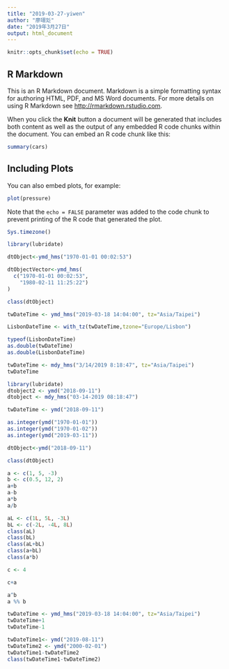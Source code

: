 ```yaml
---
title: "2019-03-27-yiwen"
author: "廖翊彣"
date: "2019年3月27日"
output: html_document
---
```


```r
knitr::opts_chunk$set(echo = TRUE)
```

## R Markdown

This is an R Markdown document. Markdown is a simple formatting syntax for authoring HTML, PDF, and MS Word documents. For more details on using R Markdown see <http://rmarkdown.rstudio.com>.

When you click the **Knit** button a document will be generated that includes both content as well as the output of any embedded R code chunks within the document. You can embed an R code chunk like this:

```r
summary(cars)
```

## Including Plots

You can also embed plots, for example:

```r
plot(pressure)
```

Note that the `echo = FALSE` parameter was added to the code chunk to prevent printing of the R code that generated the plot.


```r
Sys.timezone()
```
```r
library(lubridate)
```
```r
dtObject<-ymd_hms("1970-01-01 00:02:53") 
```

```r
dtObjectVector<-ymd_hms(
  c("1970-01-01 00:02:53",
    "1980-02-11 11:25:22")
)
```

```r
class(dtObject)
```

```r
twDateTime <- ymd_hms("2019-03-18 14:04:00", tz="Asia/Taipei")
```

```r
LisbonDateTime <- with_tz(twDateTime,tzone="Europe/Lisbon")
```

```r
typeof(LisbonDateTime)
as.double(twDateTime)
as.double(LisbonDateTime)
```
```r
twDateTime <- mdy_hms("3/14/2019 8:18:47", tz="Asia/Taipei")
twDateTime


```
```r
library(lubridate)
dtobject2 <- ymd("2018-09-11")
dtobject <- mdy_hms("03-14-2019 08:18:47")
```

```r
twDateTime <- ymd("2018-09-11")
```

```r
as.integer(ymd("1970-01-01")) 
as.integer(ymd("1970-01-02"))
as.integer(ymd("2019-03-11")) 
```
```r
dtObject<-ymd("2018-09-11")
```
```r
class(dtObject)
```

```r
a <- c(1, 5, -3)
b <- c(0.5, 12, 2)
a+b
a-b
a*b
a/b
```

```r
aL <- c(1L, 5L, -3L)
bL <- c(-2L, -4L, 8L)
class(aL)
class(bL)
class(aL+bL)
class(a+bL)
class(a*b)
```
```r
c <- 4

c+a
```
```r
a^b
a %% b
```

```r
twDateTime <- ymd_hms("2019-03-18 14:04:00", tz="Asia/Taipei")
twDateTime+1
twDateTime-1
```
```r
twDateTime1<- ymd("2019-08-11")
twDateTime2 <- ymd("2000-02-01")
twDateTime1-twDateTime2
class(twDateTime1-twDateTime2)
```

